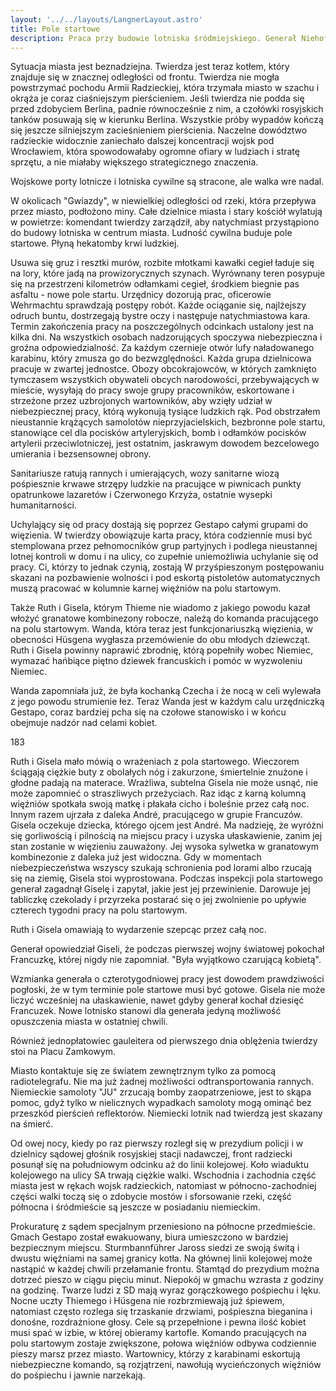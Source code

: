 ```yaml
---
layout: '../../layouts/LangnerLayout.astro'
title: Pole startowe
description: Praca przy budowie lotniska śródmiejskiego. Generał Niehoff i Gisela.
---
```


Sytuacja miasta jest beznadziejna. Twierdza jest teraz kotłem, który znajduje się w znacznej odległości od frontu. Twierdza nie mogła powstrzymać pochodu Armii Radzieckiej, która trzymała miasto w szachu i okrąża je coraz ciaśniejszym pierścieniem. Jeśli twierdza nie podda się przed zdobyciem Berlina, padnie równocześnie z nim, a czołówki rosyjskich tanków posuwają się w kierunku Berlina. Wszystkie próby wypadów kończą się jeszcze silniejszym zacieśnieniem pierścienia. Naczelne dowództwo radzieckie widocznie zaniechało dalszej koncentracji wojsk pod Wrocławiem, która spowodowałaby ogromne ofiary w ludziach i stratę sprzętu, a nie miałaby większego strategicznego znaczenia.

Wojskowe porty lotnicze i lotniska cywilne są stracone, ale walka wre nadal.

W okolicach "Gwiazdy", w niewielkiej odległości od rzeki, która przepływa przez miasto, podłożono miny. Całe dzielnice miasta i stary kościół wylatują w powietrze: komendant twierdzy zarządził, aby natychmiast przystąpiono do budowy lotniska w centrum miasta. Ludność cywilna buduje pole startowe. Płyną hekatomby krwi ludzkiej.

Usuwa się gruz i resztki murów, rozbite młotkami kawałki cegieł ładuje się na lory, które jadą na prowizorycznych szynach. Wyrównany teren posypuje się na przestrzeni kilometrów odłamkami cegieł, środkiem biegnie pas asfaltu - nowe pole startu. Urzędnicy dozorują prac, oficerowie Wehrmachtu sprawdzają postępy robót. Każde ociąganie się, najlżejszy odruch buntu, dostrzegają bystre oczy i następuje natychmiastowa kara. Termin zakończenia pracy na poszczególnych odcinkach ustalony jest na kilka dni. Na wszystkich osobach nadzorujących spoczywa niebezpieczna i groźna odpowiedzialność. Za każdym czernieje otwór lufy naładowanego karabinu, który zmusza go do bezwzględności. Każda grupa dzielnicowa pracuje w zwartej jednostce. Obozy obcokrajowców, w których zamknięto tymczasem wszystkich obywateli obcych narodowości, przebywających w mieście, wysyłają do pracy swoje grupy pracowników, eskortowane i strzeżone przez uzbrojonych wartowników, aby wzięły udział w niebezpiecznej pracy, którą wykonują tysiące ludzkich rąk. Pod obstrzałem nieustannie krążących samolotów nieprzyjacielskich, bezbronne pole startu, stanowiące cel dla pocisków artyleryjskich, bomb i odłamków pocisków artylerii przeciwlotniczej, jest ostatnim, jaskrawym dowodem bezcelowego umierania i bezsensownej obrony.

Sanitariusze ratują rannych i umierających, wozy sanitarne wiozą pośpiesznie krwawe strzępy ludzkie na pracujące w piwnicach punkty opatrunkowe lazaretów i Czerwonego Krzyża, ostatnie wysepki humanitarności.

Uchylający się od pracy dostają się poprzez Gestapo całymi grupami do więzienia. W twierdzy obowiązuje karta pracy, która codziennie musi być stemplowana przez pełnomocników grup partyjnych i podlega nieustannej lotnej kontroli w domu i na ulicy, co zupełnie uniemożliwia uchylanie się od pracy. Ci, którzy to jednak czynią, zostają W przyśpieszonym postępowaniu skazani na pozbawienie wolności i pod eskortą pistoletów automatycznych muszą pracować w kolumnie karnej więźniów na polu startowym.

Także Ruth i Gisela, którym Thieme nie wiadomo z jakiego powodu kazał włożyć granatowe kombinezony robocze, należą do komanda pracującego na polu startowym. Wanda, która teraz jest funkcjonariuszką więzienia, w obecności Hüsgena wygłasza przemówienie do obu młodych dziewcząt. Ruth i Gisela powinny naprawić zbrodnię, którą popełniły wobec Niemiec, wymazać hańbiące piętno dziewek francuskich i pomóc w wyzwoleniu Niemiec.

Wanda zapomniała już, że była kochanką Czecha i że nocą w celi wylewała z jego powodu strumienie łez. Teraz Wanda jest w każdym calu urzędniczką Gestapo, coraz bardziej pcha się na czołowe stanowisko i w końcu obejmuje nadzór nad celami kobiet.

183

Ruth i Gisela mało mówią o wrażeniach z pola startowego. Wieczorem ściągają ciężkie buty z obolałych nóg i zakurzone, śmiertelnie znużone i głodne padają na materace. Wrażliwa, subtelna Gisela nie może usnąć, nie może zapomnieć o straszliwych przeżyciach. Raz idąc z karną kolumną więźniów spotkała swoją matkę i płakała cicho i boleśnie przez całą noc. Innym razem ujrzała z daleka André, pracującego w grupie Francuzów. Gisela oczekuje dziecka, którego ojcem jest André. Ma nadzieję, że wyróżni się gorliwością i pilnością na miejscu pracy i uzyska ułaskawienie, zanim jej stan zostanie w więzieniu zauważony. Jej wysoka sylwetka w granatowym kombinezonie z daleka już jest widoczna. Gdy w momentach niebezpieczeństwa wszyscy szukają schronienia pod lorami albo rzucają się na ziemię, Gisela stoi wyprostowana. Podczas inspekcji pola startowego generał zagadnął Giselę i zapytał, jakie jest jej przewinienie. Darowuje jej tabliczkę czekolady i przyrzeka postarać się o jej zwolnienie po upływie czterech tygodni pracy na polu startowym.

Ruth i Gisela omawiają to wydarzenie szepcąc przez całą noc.

Generał opowiedział Giseli, że podczas pierwszej wojny światowej pokochał Francuzkę, której nigdy nie zapomniał. "Była wyjątkowo czarującą kobietą".

Wzmianka generała o czterotygodniowej pracy jest dowodem prawdziwości pogłoski, że w tym terminie pole startowe musi być gotowe. Gisela nie może liczyć wcześniej na ułaskawienie, nawet gdyby generał kochał dziesięć Francuzek. Nowe lotnisko stanowi dla generała jedyną możliwość opuszczenia miasta w ostatniej chwili.

Również jednopłatowiec gauleitera od pierwszego dnia oblężenia twierdzy stoi na Placu Zamkowym.

Miasto kontaktuje się ze światem zewnętrznym tylko za pomocą radiotelegrafu. Nie ma już żadnej możliwości odtransportowania rannych. Niemieckie samoloty "JU" zrzucają bomby zaopatrzeniowe, jest to skąpa pomoc, gdyż tylko w nielicznych wypadkach samoloty mogą ominąć bez przeszkód pierścień reflektorów. Niemiecki lotnik nad twierdzą jest skazany na śmierć.

Od owej nocy, kiedy po raz pierwszy rozległ się w prezydium policji i w dzielnicy sądowej głośnik rosyjskiej stacji nadawczej, front radziecki posunął się na południowym odcinku aż do linii kolejowej. Koło wiaduktu kolejowego na ulicy SA trwają ciężkie walki. Wschodnia i zachodnia część miasta jest w rękach wojsk radzieckich, natomiast w północno-zachodniej części walki toczą się o zdobycie mostów i sforsowanie rzeki, część północna i śródmieście są jeszcze w posiadaniu niemieckim.

Prokuraturę z sądem specjalnym przeniesiono na północne przedmieście. Gmach Gestapo został ewakuowany, biura umieszczono w bardziej bezpiecznym miejscu. Sturmbannführer Jaross siedzi ze swoją świtą i dwustu więźniami na samej granicy kotła. Na głównej linii kolejowej może nastąpić w każdej chwili przełamanie frontu. Stamtąd do prezydium można dotrzeć pieszo w ciągu pięciu minut. Niepokój w gmachu wzrasta z godziny na godzinę. Twarze ludzi z SD mają wyraz gorączkowego pośpiechu i lęku. Nocne uczty Thiemego i Hüsgena nie rozbrzmiewają już śpiewem, natomiast często rozlega się trzaskanie drzwiami, pośpieszna bieganina i donośne, rozdrażnione głosy. Cele są przepełnione i pewna ilość kobiet musi spać w izbie, w której obieramy kartofle. Komando pracujących na polu startowym zostaje zwiększone, połowa więźniów odbywa codziennie pieszy marsz przez miasto. Wartownicy, którzy z karabinami eskortują niebezpieczne komando, są rozjątrzeni, nawołują wycieńczonych więźniów do pośpiechu i jawnie narzekają.
